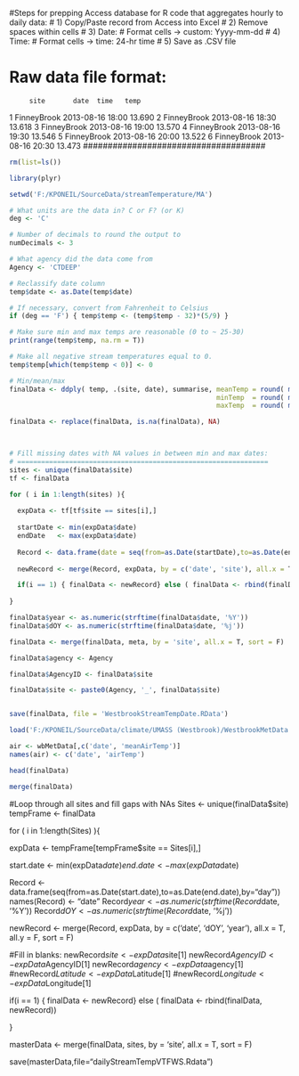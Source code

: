 #Steps for prepping Access database for R code that aggregates hourly to daily data:
#  1) Copy/Paste record from Access into Excel
#  2) Remove spaces within cells
#  3) Date:
#     Format cells -> custom: Yyyy-mm-dd
#  4) Time:
#     Format cells -> time: 24-hr time
#  5) Save as .CSV file

# Raw data file format:
#####################################
         site       date  time   temp
1 FinneyBrook 2013-08-16 18:00 13.690
2 FinneyBrook 2013-08-16 18:30 13.618
3 FinneyBrook 2013-08-16 19:00 13.570
4 FinneyBrook 2013-08-16 19:30 13.546
5 FinneyBrook 2013-08-16 20:00 13.522
6 FinneyBrook 2013-08-16 20:30 13.473
#####################################

```r
rm(list=ls())

library(plyr)

setwd('F:/KPONEIL/SourceData/streamTemperature/MA')

# What units are the data in? C or F? (or K)
deg <- 'C'

# Number of decimals to round the output to
numDecimals <- 3

# What agency did the data come from
Agency <- 'CTDEEP'
```

```r


# Reclassify date column
temp$date <- as.Date(temp$date)

# If necessary, convert from Fahrenheit to Celsius
if (deg == 'F') { temp$temp <- (temp$temp - 32)*(5/9) } 

```

```r

# Make sure min and max temps are reasonable (0 to ~ 25-30)
print(range(temp$temp, na.rm = T))

# Make all negative stream temperatures equal to 0.
temp$temp[which(temp$temp < 0)] <- 0

```
      
```r

# Min/mean/max
finalData <- ddply( temp, .(site, date), summarise, meanTemp = round( mean(temp,na.rm=T), digits = numDecimals),
                                                    minTemp  = round( min (temp,na.rm=T), digits = numDecimals), 
                                                    maxTemp  = round( max (temp,na.rm=T), digits = numDecimals))

finalData <- replace(finalData, is.na(finalData), NA)



# Fill missing dates with NA values in between min and max dates:
# ===============================================================
sites <- unique(finalData$site)
tf <- finalData

for ( i in 1:length(sites) ){
  
  expData <- tf[tf$site == sites[i],]
  
  startDate <- min(expData$date)
  endDate   <- max(expData$date)  
  
  Record <- data.frame(date = seq(from=as.Date(startDate),to=as.Date(endDate),by="day"), site = expData$site[1])
  
  newRecord <- merge(Record, expData, by = c('date', 'site'), all.x = T, all.y = F, sort = F)

  if(i == 1) { finalData <- newRecord} else ( finalData <- rbind(finalData, newRecord))
  
}

finalData$year <- as.numeric(strftime(finalData$date, '%Y'))
finalData$dOY <- as.numeric(strftime(finalData$date, '%j'))

finalData <- merge(finalData, meta, by = 'site', all.x = T, sort = F)

finalData$agency <- Agency

finalData$AgencyID <- finalData$site

finalData$site <- paste0(Agency, '_', finalData$site)


save(finalData, file = 'WestbrookStreamTempDate.RData')


```





```r

load('F:/KPONEIL/SourceData/climate/UMASS (Westbrook)/WestbrookMetData.RData')

air <- wbMetData[,c('date', 'meanAirTemp')]
names(air) <- c('date', 'airTemp')

head(finalData)

merge(finalData)


```

#Loop through all sites and fill gaps with NAs
Sites <- unique(finalData$site)
tempFrame <- finalData

for ( i in 1:length(Sites) ){
  
  expData <- tempFrame[tempFrame$site == Sites[i],]
  
  start.date <- min(expData$date)
  end.date   <- max(expData$date)  
  
  Record <- data.frame(seq(from=as.Date(start.date),to=as.Date(end.date),by="day"))
  names(Record) <- "date"
  Record$year <- as.numeric(strftime(Record$date, '%Y'))
  Record$dOY <- as.numeric(strftime(Record$date, '%j'))
  
  newRecord <- merge(Record, expData, by = c('date', 'dOY', 'year'), all.x = T, all.y = F, sort = F)
  
  #Fill in blanks:
  newRecord$site       <- expData$site[1]
  newRecord$AgencyID   <- expData$AgencyID[1]
  newRecord$agency     <- expData$agency[1]
  #newRecord$Latitude   <- expData$Latitude[1]
  #newRecord$Longitude  <- expData$Longitude[1]
  
  if(i == 1) { finalData <- newRecord} else ( finalData <- rbind(finalData, newRecord))
  
}


masterData <- merge(finalData, sites, by = 'site', all.x = T, sort = F)

save(masterData,file="dailyStreamTempVTFWS.Rdata")
